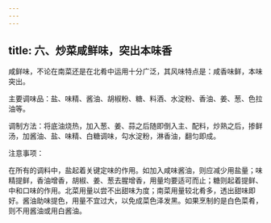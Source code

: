```yaml
---
---
---
```

title: 六、炒菜咸鲜味，突出本味香
---




咸鲜味，不论在南菜还是在北肴中运用十分广泛，其风味特点是：咸香味鲜，本味突出。

主要调味品：盐、味精、酱油、胡椒粉、糖、料酒、水淀粉、香油、姜、葱、色拉油等。

调制方法：将底油烧热，加入葱、姜、蒜之后随即倒入主、配料，炒熟之后，掺鲜汤，加酱油、盐、味精、白糖调味，勾水淀粉，淋香油，翻匀即成。

注意事项：

在所有的调料中，盐起着关键定味的作用。如加入咸味酱油，则应减少用盐量；味精提鲜，香油增香，胡椒、姜、葱去腥增香，用量均要适可而止；糖则起着提鲜、中和口味的作用。北菜用量以尝不出甜味为度；南菜用量较北肴多，透出甜味即好。酱油助味提色，用量不宜过大，以免成菜色泽发黑。如果烹制的是白色菜肴，则不用酱油或用白酱油。